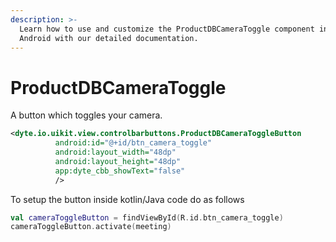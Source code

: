 ```yaml
---
description: >-
  Learn how to use and customize the ProductDBCameraToggle component in ProductDB's
  Android with our detailed documentation.
---
```


# ProductDBCameraToggle

A button which toggles your camera.

```xml
<dyte.io.uikit.view.controlbarbuttons.ProductDBCameraToggleButton
          android:id="@+id/btn_camera_toggle"
          android:layout_width="48dp"
          android:layout_height="48dp"
          app:dyte_cbb_showText="false"
          />
```

To setup the button inside kotlin/Java code do as follows

```kotlin
val cameraToggleButton = findViewById(R.id.btn_camera_toggle)
cameraToggleButton.activate(meeting)
```

<head>
  <title>Android ProductDBCameraToggle</title>
</head>
